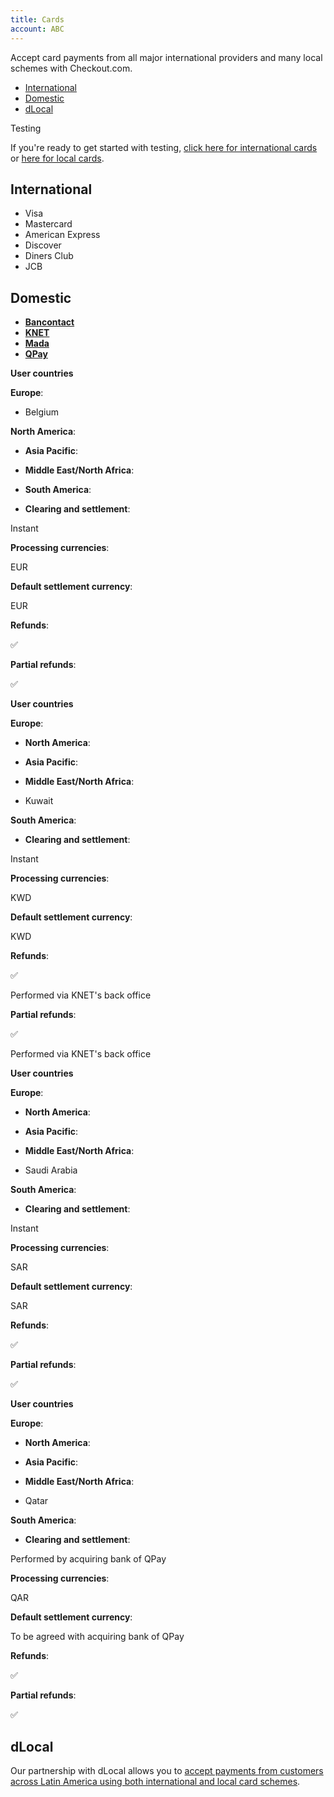 ```yaml
---
title: Cards
account: ABC
---
```


Accept card payments from all major international providers and many local schemes with Checkout.com.

- [International](#Cards-international)
- [Domestic](#Cards-domestic)
- [dLocal](#Cards-dlocal)

Testing

If you're ready to get started with testing, [click here for international cards](/display/DOCS/Test+card+numbers) or [here for local cards](/display/DOCS/APM+testing#APMtesting-cards).

## International 

- Visa
- Mastercard
- American Express
- Discover
- Diners Club
- JCB

## Domestic 

- [**Bancontact**](#tabs-8f4e3d7f-305d-430c-9c89-7fb12bbe16b1-1)
- [**KNET**](#tabs-8f4e3d7f-305d-430c-9c89-7fb12bbe16b1-2)
- [**Mada**](#tabs-8f4e3d7f-305d-430c-9c89-7fb12bbe16b1-3)
- [**QPay**](#tabs-8f4e3d7f-305d-430c-9c89-7fb12bbe16b1-4)

**User countries**

**Europe**:

- Belgium

**North America**:

- **Asia Pacific**:

- **Middle East/North Africa**:

- **South America**:

- **Clearing and settlement**:

Instant

**Processing currencies**:

EUR

**Default settlement currency**:

EUR

**Refunds**:

✅

**Partial refunds**:

✅

**User countries**

**Europe**:

- **North America**:

- **Asia Pacific**:

- **Middle East/North Africa**:

* Kuwait

**South America**:

- **Clearing and settlement**:

Instant

**Processing currencies**:

KWD

**Default settlement currency**:

KWD

**Refunds**:

✅

Performed via KNET's back office

**Partial refunds**:

✅

Performed via KNET's back office

**User countries**

**Europe**:

- **North America**:

- **Asia Pacific**:

- **Middle East/North Africa**:

* Saudi Arabia

**South America**:

- **Clearing and settlement**:

Instant

**Processing currencies**:

SAR

**Default settlement currency**:

SAR

**Refunds**:

✅

**Partial refunds**:

✅

**User countries**

**Europe**:

- **North America**:

- **Asia Pacific**:

- **Middle East/North Africa**:

* Qatar

**South America**:

- **Clearing and settlement**:

Performed by acquiring bank of QPay

**Processing currencies**:

QAR

**Default settlement currency**:

To be agreed with acquiring bank of QPay

**Refunds**:

✅

**Partial refunds**:

✅

## dLocal 

Our partnership with dLocal allows you to [accept payments from customers across Latin America using both international and local card schemes](/display/DOCS/dLocal).
